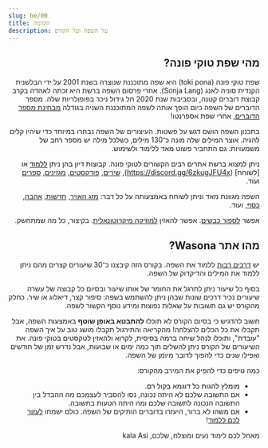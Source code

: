 ```yaml
---
slug: he/00
title: הקדמה
description: על השפה ועל הקורס
---
```

<div dir="rtl">

## מהי שפת טוקי פונה?

שפת טוקי פונה (toki pona) היא שפה מתוכננת שנוצרה בשנת 2001 על ידי הבלשנית הקנדית סוניה לאנג (Sonja Lang). אחרי פרסום השפה ברשת היא זכתה לאהדה בקרב קבוצת דוברים קטנה, ובסביבות שנת 2020 חל גידול ניכר בפופולריות שלה. מספר הדוברים של השפה כיום הופך אותה לשפה המתוכננת השניה בגודלה [מבחינת מספר הדוברים](https://tokipona.org/conlang_communities), אחרי שפת אספרנטו!

בתכנון השפה הושם דגש על פשטות. העיצורים של השפה נבחרו במיוחד כדי שיהיו קלים להגיה. אוצר המילים שלה מונה כ־130 מילים, כשלכל מילה יש מספר רחב של משמעויות. גם התחביר פשוט מאד ללימוד ולשימוש. 

ניתן למצוא ברשת אתרים רבים הקשורים לטוקי פונה. קבוצות דיון בהן ניתן [ללמוד](https://discord.gg/ChC6qtVsSE) או [לשוחח] (https://discord.gg/6zkugJFU4x), [שירים](https://www.youtube.com/playlist?list=PLeCE5N29ioyUbj_lvYm9IdGJnE2HPacVv), [פודקסטים](https://www.youtube.com/playlist?list=PLjOmpMyMxd8Qs2mAXcLk817tQy_AQj09u), [מגזינים](https://liputenpo.org/), [ספרים](https://tokipona.org/) ועוד. 

השפה מגוונת מאד וניתן לשוחח באמצעותה על כל דבר: [מזג האויר](https://www.youtube.com/watch?v=J4fCq1aEAxA), [חדשות](https://www.youtube.com/watch?v=ljZfGt7PDxk), [אהבה](https://www.youtube.com/watch?v=rr3ufODuIts), [כסף](https://www.youtube.com/watch?v=JIOT3bRzAGI), ועוד.

אפשר [לספור כבשים](https://www.youtube.com/watch?v=xxClPfZDn-E). אפשר להאזין [למוזיקה מיקרוטונאלית](https://www.youtube.com/watch?v=fedFQIHREMo). בקיצור, כל מה שמתחשק.

## מהו אתר Wasona?

יש  [דרכים רבות](he/other-courses) ללמוד את השפה. בקורס הזה קיבצנו כ־30 שיעורים קצרים מהם ניתן ללמוד את המילים והדיקדוק של השפה.

בסוף כל שיעור ניתן לתרגל את החומר של אותו שיעור ובסיום כל קבוצה של עשרה שיעורים נכיר דרכים שונות שבהן ניתן להשתמש בשפה: סיפור קצר, דיאלוג או שיר. כחלק מהקורס יש גם תשובות על שאלות נפוצות ומידע נוסף הקשור לשפה. 

חשוב להדגיש כי בסיום הקורס לא תוכלו **להתבטא באופן שוטף** באמצעות השפה, אבל תקבלו את כל הכלים להצלחה! מהקריאה והתירגול תקבלו מושג טוב על איך השפה "עובדת", ותוכלו לנהל שיחה ברמה בסיסית, לקרוא ולהאזין לטקסטים בטוקי פונה. את השיעורים של הקורס ניתן להשלים תוך כמה ימים או שבועות, אבל נדרש זמן של חודשים ואפילו שנים כדי להפוך לדובר מיומן של השפה.

כמה טיפים כדי להפיק את המירב מהקורס:
* מומלץ להגות כל דוגמא בקול רם. 
* אם התשובה שלכם לא היתה נכונה, נסו להסביר לעצמכם מה ההבדל בין התשובה הנכונה לתשובה שלכם ומה היתה הטעות בתשובה. 
* אם משהו לא ברור, היעזרו בדוברים הותיקים של השפה. כולם ישמחו [לעזור לכם ללמוד](https://discord.gg/ChC6qtVsSE)!

מאחל לכם לימוד נעים ומוצלח, שלכם, kala Asi

</div>

